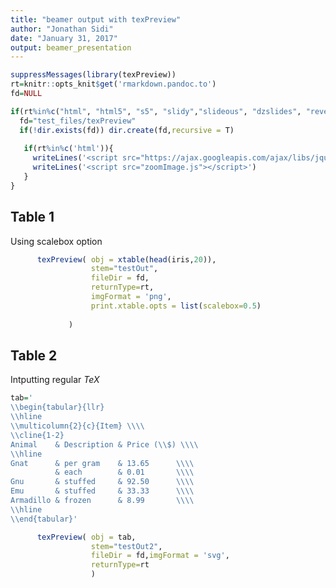 ```yaml
---
title: "beamer output with texPreview"
author: "Jonathan Sidi"
date: "January 31, 2017"
output: beamer_presentation
---
```


```r
suppressMessages(library(texPreview))
rt=knitr::opts_knit$get('rmarkdown.pandoc.to')
fd=NULL 

if(rt%in%c("html", "html5", "s5", "slidy","slideous", "dzslides", "revealjs","md")){
  fd="test_files/texPreview"
  if(!dir.exists(fd)) dir.create(fd,recursive = T)
  
   if(rt%in%c('html')){
     writeLines('<script src="https://ajax.googleapis.com/ajax/libs/jquery/3.1.1/jquery.min.js"></script>')
     writeLines('<script src="zoomImage.js"></script>')
   }
}


```


## Table 1
Using scalebox option
```r

      texPreview( obj = xtable(head(iris,20)),
                  stem="testOut",
                  fileDir = fd,
                  returnType=rt,
                  imgFormat = 'png',
                  print.xtable.opts = list(scalebox=0.5)
                  
             )

```

## Table 2
Intputting regular $TeX$ 

```r

tab='
\\begin{tabular}{llr}
\\hline
\\multicolumn{2}{c}{Item} \\\\
\\cline{1-2}
Animal    & Description & Price (\\$) \\\\
\\hline
Gnat      & per gram    & 13.65      \\\\
          & each        & 0.01       \\\\
Gnu       & stuffed     & 92.50      \\\\
Emu       & stuffed     & 33.33      \\\\
Armadillo & frozen      & 8.99       \\\\
\\hline
\\end{tabular}'

      texPreview( obj = tab,
                  stem="testOut2",
                  fileDir = fd,imgFormat = 'svg',
                  returnType=rt
                  )
```